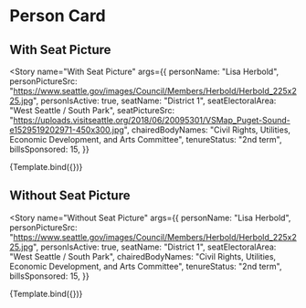 

<Meta title="Library/Cards/Person" component={PersonCard} />

# Person Card

<ArgsTable of={PersonCard} />


## With Seat Picture

<Story
  name="With Seat Picture" 
  args={{
    personName: "Lisa Herbold",
    personPictureSrc: "https://www.seattle.gov/images/Council/Members/Herbold/Herbold_225x225.jpg",
    personIsActive: true,
    seatName: "District 1",
    seatElectoralArea: "West Seattle / South Park",
    seatPictureSrc: "https://uploads.visitseattle.org/2018/06/20095301/VSMap_Puget-Sound-e1529519202971-450x300.jpg",
    chairedBodyNames: "Civil Rights, Utilities, Economic Development, and Arts Committee",
    tenureStatus: "2nd term",
    billsSponsored: 15,
  }}
>
  {Template.bind({})}
</Story>

## Without Seat Picture

<Story
  name="Without Seat Picture"
  args={{
    personName: "Lisa Herbold",
    personPictureSrc: "https://www.seattle.gov/images/Council/Members/Herbold/Herbold_225x225.jpg",
    personIsActive: true,
    seatName: "District 1",
    seatElectoralArea: "West Seattle / South Park",
    chairedBodyNames: "Civil Rights, Utilities, Economic Development, and Arts Committee",
    tenureStatus: "2nd term",
    billsSponsored: 15,
  }}
>
  {Template.bind({})}
</Story>

